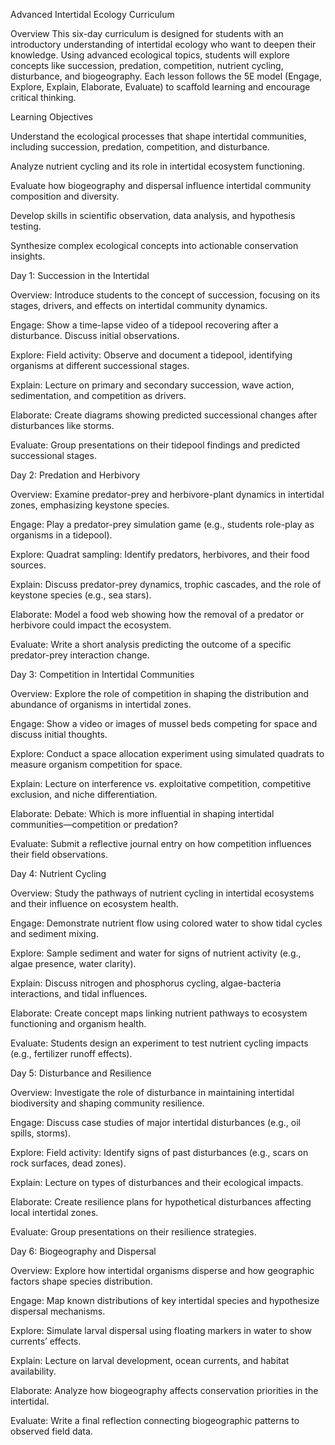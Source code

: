 Advanced Intertidal Ecology Curriculum

Overview
This six-day curriculum is designed for students with an introductory understanding of intertidal ecology who want to deepen their knowledge. Using advanced ecological topics, students will explore concepts like succession, predation, competition, nutrient cycling, disturbance, and biogeography. Each lesson follows the 5E model (Engage, Explore, Explain, Elaborate, Evaluate) to scaffold learning and encourage critical thinking.



Learning Objectives

Understand the ecological processes that shape intertidal communities, including succession, predation, competition, and disturbance.

Analyze nutrient cycling and its role in intertidal ecosystem functioning.

Evaluate how biogeography and dispersal influence intertidal community composition and diversity.

Develop skills in scientific observation, data analysis, and hypothesis testing.

Synthesize complex ecological concepts into actionable conservation insights.



Day 1: Succession in the Intertidal

Overview: Introduce students to the concept of succession, focusing on its stages, drivers, and effects on intertidal community dynamics.

Engage: Show a time-lapse video of a tidepool recovering after a disturbance. Discuss initial observations.

Explore: Field activity: Observe and document a tidepool, identifying organisms at different successional stages.

Explain: Lecture on primary and secondary succession, wave action, sedimentation, and competition as drivers.

Elaborate: Create diagrams showing predicted successional changes after disturbances like storms.

Evaluate: Group presentations on their tidepool findings and predicted successional stages.



Day 2: Predation and Herbivory

Overview: Examine predator-prey and herbivore-plant dynamics in intertidal zones, emphasizing keystone species.

Engage: Play a predator-prey simulation game (e.g., students role-play as organisms in a tidepool).

Explore: Quadrat sampling: Identify predators, herbivores, and their food sources.

Explain: Discuss predator-prey dynamics, trophic cascades, and the role of keystone species (e.g., sea stars).

Elaborate: Model a food web showing how the removal of a predator or herbivore could impact the ecosystem.

Evaluate: Write a short analysis predicting the outcome of a specific predator-prey interaction change.



Day 3: Competition in Intertidal Communities

Overview: Explore the role of competition in shaping the distribution and abundance of organisms in intertidal zones.

Engage: Show a video or images of mussel beds competing for space and discuss initial thoughts.

Explore: Conduct a space allocation experiment using simulated quadrats to measure organism competition for space.

Explain: Lecture on interference vs. exploitative competition, competitive exclusion, and niche differentiation.

Elaborate: Debate: Which is more influential in shaping intertidal communities—competition or predation?

Evaluate: Submit a reflective journal entry on how competition influences their field observations.



Day 4: Nutrient Cycling

Overview: Study the pathways of nutrient cycling in intertidal ecosystems and their influence on ecosystem health.

Engage: Demonstrate nutrient flow using colored water to show tidal cycles and sediment mixing.

Explore: Sample sediment and water for signs of nutrient activity (e.g., algae presence, water clarity).

Explain: Discuss nitrogen and phosphorus cycling, algae-bacteria interactions, and tidal influences.

Elaborate: Create concept maps linking nutrient pathways to ecosystem functioning and organism health.

Evaluate: Students design an experiment to test nutrient cycling impacts (e.g., fertilizer runoff effects).

Day 5: Disturbance and Resilience

Overview: Investigate the role of disturbance in maintaining intertidal biodiversity and shaping community resilience.

Engage: Discuss case studies of major intertidal disturbances (e.g., oil spills, storms).

Explore: Field activity: Identify signs of past disturbances (e.g., scars on rock surfaces, dead zones).

Explain: Lecture on types of disturbances and their ecological impacts.

Elaborate: Create resilience plans for hypothetical disturbances affecting local intertidal zones.

Evaluate: Group presentations on their resilience strategies.



Day 6: Biogeography and Dispersal

Overview: Explore how intertidal organisms disperse and how geographic factors shape species distribution.

Engage: Map known distributions of key intertidal species and hypothesize dispersal mechanisms.

Explore: Simulate larval dispersal using floating markers in water to show currents’ effects.

Explain: Lecture on larval development, ocean currents, and habitat availability.

Elaborate: Analyze how biogeography affects conservation priorities in the intertidal.

Evaluate: Write a final reflection connecting biogeographic patterns to observed field data.



